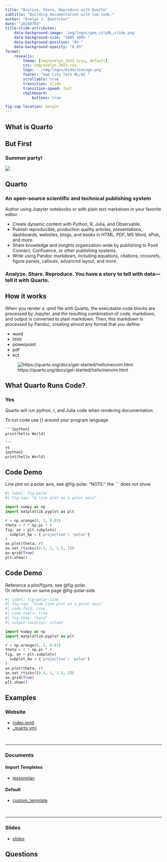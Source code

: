 ```yaml
---
title: "Analyze, Share, Reproduce with Quarto"
subtitle: "Building documentation with low code."
author: "Evelyn J. Boettcher"
date: "20240703"
title-slide-attributes:
    data-background-image: 'img/logos/gem_cityML_slide.png'
    data-background-size: "100% 100% "
    data-background-position: "0% "
    data-background-opacity: "0.95"
format:  
    revealjs:
        theme: [img/evelyn_2023.scss, default]
        css: img/evelyn_2023.css
        logo: './img/logos/DidactexLogo.png'
        footer: "Gem City Tech ML/AI "
        scrollable: true
        transition: slide
        transition-speed: fast    
        chalkboard:
            buttons: true

fig-cap-location: margin
---
```


## What is Quarto

## But First
### Summer party!

![](./img/BBQ.png)

## Quarto

### An open-source scientific and technical publishing system
Author using Jupyter notebooks or with plain text markdown in your favorite editor.

* Create dynamic content with Python, R, Julia, and Observable.
* Publish reproducible, production quality articles, presentations, dashboards, websites, blogs, and books in HTML, PDF, MS Word, ePub, and more.
* Share knowledge and insights organization-wide by publishing to Posit Connect, Confluence, or other publishing systems.
* Write using Pandoc markdown, including equations, citations, crossrefs, figure panels, callouts, advanced layout, and more.

### Analyze. Share. Reproduce. You have a story to tell with data—tell it with Quarto.

## How it works

When you render a .qmd file with Quarto, the executable code blocks are processed by Jupyter, and the resulting combination of code, markdown, and output is converted to plain markdown. Then, this markdown is processed by Pandoc, creating almost any format that you define:

* word
* html
* powerpoint
* pdf
* ect

![https://quarto.org/docs/get-started/hello/neovim.html](./img/qmd-how-it-works.png)


## What Quarto Runs Code?

### Yes

Quarto will run python, r, and Julia code when rendering documentation.


To run code use {} around your program language

```markdown
'''{python}
print(hello World)

'''
vs 
{python}
print(hello World)

```

## Code Demo
Line plot on a polar axis, see @fig-polar.
"NOTE:" the *```* does not show

```python
#| label: fig-polar
#| fig-cap: "A line plot on a polar axis"

import numpy as np
import matplotlib.pyplot as plt

r = np.arange(0, 2, 0.01)
theta = 2 * np.pi * r
fig, ax = plt.subplots(
  subplot_kw = {'projection': 'polar'} 
)
ax.plot(theta, r)
ax.set_rticks([0.5, 1, 1.5, 2])
ax.grid(True)
plt.show()
```

## Code Demo
Reference a plot/figure, see @fig-polar.  
Or reference on same page
@fig-polar-side

```python
#| label: fig-polar-side
#| fig-cap: "Side line plot on a polar axis"
#| code-fold: true
#| code-tools: true
#| fig-show: "hold"
#| output-location: column

import numpy as np
import matplotlib.pyplot as plt

r = np.arange(0, 2, 0.01)
theta = 2 * np.pi * r
fig, ax = plt.subplots(
  subplot_kw = {'projection': 'polar'} 
)
ax.plot(theta, r)
ax.set_rticks([0.5, 1, 1.5, 2])
ax.grid(True)
plt.show()
```

## Examples
### Website

* [index.qmd](./index.qmd)
* [_quarto.yml](./_quarto.yml)

<br>
<hr>

### Documents

#### Import Templetes

* [lessonplan](./lessonplan.qmd)

#### Default

* [custom_template](./custom_template.qmd)

<br>
<hr>

### Slides

* [slides](./slide_deck.qmd)

## Questions

